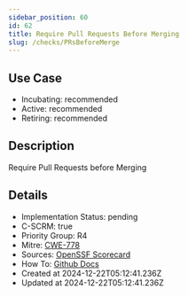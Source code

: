 ```yaml
---
sidebar_position: 60
id: 62
title: Require Pull Requests Before Merging
slug: /checks/PRsBeforeMerge
---
```


## Use Case
<!-- LEVELS:START -->
- Incubating: recommended
- Active: recommended
- Retiring: recommended
<!-- LEVELS:END -->

<!-- DESCRIPTION:START -->
## Description
Require Pull Requests before Merging
<!-- DESCRIPTION:END -->

<!-- DETAILS:START -->
## Details
- Implementation Status: pending
- C-SCRM: true
- Priority Group: R4
- Mitre: [CWE-778](https://cwe.mitre.org/data/definitions/778.html)
- Sources: [OpenSSF Scorecard](https://github.com/ossf/scorecard/blob/main/docs/checks.md#branch-protection)
- How To: [Github Docs](https://docs.github.com/en/repositories/configuring-branches-and-merges-in-your-repository/managing-protected-branches/about-protected-branches#require-pull-request-reviews-before-merging)
- Created at 2024-12-22T05:12:41.236Z
- Updated at 2024-12-22T05:12:41.236Z
<!-- DETAILS:END -->

